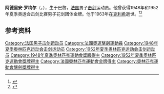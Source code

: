 '''阿德里安·罗梅尔'''（{{lang-fr|Adrien Rommel}}，{{bd|1914年|8月4日|1963年|6月21日|}}），生于巴黎，[[法国|法国]]男子[[击剑|击剑]]运动员。他曾获得1948年和1952年夏季奥运会击剑比赛男子花剑团体金牌。他于1963年在[[克利希|克利希]]逝世。<ref>{{Cite web|title=Adrien ROMMEL|url=https://www.olympic.org/adrien-rommel|accessdate=2021-03-07|date=2021-03-06|work=International Olympic Committee|language=en|archive-date=2020-02-02|archive-url=https://web.archive.org/web/20200202120518/https://www.olympic.org/adrien-rommel|dead-url=no}}</ref><ref name="sports-reference">{{cite Sports-Reference |url=https://www.sports-reference.com/olympics/athletes/ro/adrien-rommel-1.html |archive-url=https://web.archive.org/web/20200417162650/https://www.sports-reference.com/olympics/athletes/ro/adrien-rommel-1.html |deadurl=yes |archive-date=2020-04-17 |title=Adrien Rommel |accessdate=2010-06-14}}</ref>

== 参考资料 ==
{{reflist}}

{{奥林匹克运动会击剑比赛男子花剑团体冠军}}

{{Authority control}}
{{DEFAULTSORT:Rommel, Adrien}}
[[Category:法国男子击剑运动员|Category:法国男子击剑运动员]]
[[Category:法國奧運擊劍運動員|Category:法國奧運擊劍運動員]]
[[Category:1948年夏季奥林匹克运动会击剑运动员|Category:1948年夏季奥林匹克运动会击剑运动员]]
[[Category:1952年夏季奥林匹克运动会击剑运动员|Category:1952年夏季奥林匹克运动会击剑运动员]]
[[Category:1948年夏季奧林匹克運動會獎牌得主|Category:1948年夏季奧林匹克運動會獎牌得主]]
[[Category:1952年夏季奧林匹克運動會獎牌得主|Category:1952年夏季奧林匹克運動會獎牌得主]]
[[Category:法國奧林匹克運動會金牌得主|Category:法國奧林匹克運動會金牌得主]]
[[Category:奧林匹克運動會擊劍獎牌得主|Category:奧林匹克運動會擊劍獎牌得主]]

{{法国人物小作品}}